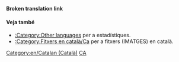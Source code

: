 '''Broken translation link'''{{en/-}}{{en/Bilingual box| Ca
| En aquesta pàgina apareix una relació dels '''articles en català''' en la wiki de OpenTTD.<br/>Els ARTICLES amb la plantilla {{en/S|Other_languages}} que tinguen el paràmetre '''<code><nowiki>language_page=ca</nowiki></code>''' son inclosos automàticament en aquesta categoria.
| ''This page provides an index for a wide range of '''articles in Catalan''' in OpenTTD Wiki.<br/>Articles with {{en/S|Other_languages}} template with'' '''<code><nowiki>language_page=ca</nowiki></code>''' ''parameter automatically link here.''
}}

====Veja també====
*[[Category/en/Other languages|:Category:Other languages]] per a estadístiques.
*[[Category/ca/Fitxers en català|:Category:Fitxers en català/Ca]] per a fitxers (IMATGES) en català.

[[Category:en/Catalan (Català)]][[Category:en/Articles in other languages|CA]]